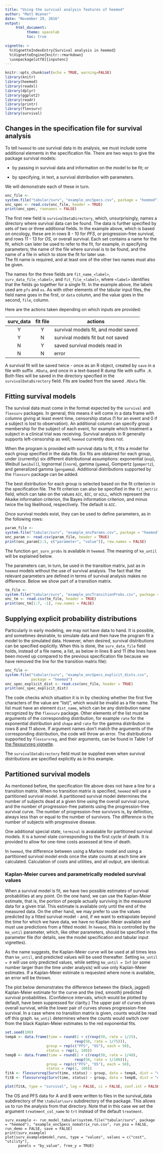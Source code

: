 ```yaml
---
title: "Using the survival analysis features of heemod"
author: "Matt Wiener"
date: "November 29, 2016"
output: 
     html_document:
          theme: spacelab
          toc: true
          
vignette: >
  %\VignetteIndexEntry{Survival analysis in heemod}
  %\VignetteEngine{knitr::rmarkdown}
  \usepackage[utf8]{inputenc}
---
```


```r
knitr::opts_chunk$set(echo = TRUE, warning=FALSE)
library(knitr)
library(heemod)
library(readxl)
library(dplyr)
library(ggplot2)
library(readr)
library(printr)
library(flexsurv)
library(survival)

```

## Changes in the specification file for survival analysis
To tell `heemod` to use survival data in its analysis,
we must include some additional elements in the specification
file.    There are two ways to give the package
survival models:

* by passing in survival data and information on the model
    to be fit; or

* by specifying, in text, a survival distribution with parameters.

We will demonstrate each of these in turn.

```r
onc_file <- 
system.file("tabular/surv", "example_oncSpecs.csv", package = "heemod")
onc_spec <- read.csv(onc_file, header = TRUE)
print(onc_spec, rownames = FALSE)
```

The first new field is `survivalDataDirectory`, which, unsurprisingly, 
names a directory where survival data can be found.   The data is further
specified by sets of two or three additional fields.  In the example above,
which is based on oncology,
these are in rows 8 - 10 for *PFS*, or progression-free survival, and
rows 11 - 13 for *OS*, or overall survival.   Each set contains a name
for the fit, which can later be used to refer to the fit, for example, in
specifying parameters; the name of the file where survival is to be found, 
and the name of a file in which to store the fit for later use.  
The fit name
is required, and at least one of the other two names must also be given.

The names for the three fields are `fit_name_<label>`,
`surv_data_file_<label>`, and `fit_file_<label>`, where
`<label>` identifies that the fields go together for a single fit.
In the example above, the labels used are `pfs` and `os`.  As
with other elements of the tabular input files, the field name goes in the
first, or `data` column, and the value goes in the second, `file`,
column.   

Here are the actions taken depending on which inputs are provided:


|  surv_data    | fit file | actions |
|:-------:|:---:|---|
|  Y        |  Y        |  survival models fit, and model saved     |
|  Y       |  N        |  survival models fit but not saved        |
|  N       |  Y        |  saved survival models read in |
|  N       |  N        |  error                                   |

A survival fit will be saved twice - once as an R object, created
by `save` in a file with suffix `.RData`, 
and once in a text-based R dump file with suffix `.R`.  Both files
will be saved in the directory specified in the 
`survivalDataDirectory` field.  Fits are loaded
from the saved `.RData` file.

## Fitting survival models

The survival data must come in the format expected by the `survival`
and `flexsurv` packages.  In general, this means it will come in
a data frame with columns giving at least event time, censorship status (1 for
an event and 0 if a subject is lost to observation).  An additional column
can specify group membership for the subject of each event, for example
which treatment a subject in a clinical trial was receiving.   Survival
analysis in R generally supports left-censorship as well; `heemod` currently
does not.

When the program is provided with survival data to fit, it fits a model
for each group specified in the data file.  Six fits are obtained for each 
group, under (currently)
six different distributional assumptions:  exponential (`exp`),
Weibull (`weibull`), lognormal (`lnorm`), gamma (`gamma`),
Gompertz (`gompertz`), and generalized gamma (`gengamma`).
Additional distributions supported by the `flexsurv` package can
be added.

The best distribution for each group is selected based on the fit criterion
in the specification file.  The fit criterion can
also be specified in the `fit_metric` field, which can take
on the values `AIC`, `BIC`, or `m2LL`, which represent the
Akaike information criterion, the Bayes information criterion, and
minus twice the log likelihood, respectively.  The default is `AIC`.

Once survival models exist, they can be used to define parameters, as in 
the following rows:
```r
param_file <- 
system.file("tabular/surv", "example_oncParams.csv", package = "heemod")
onc_param <- read.csv(param_file, header = TRUE)
print(onc_param[1:5, c("parameter", "value")], row.names = FALSE)
```
The function `get_surv_probs` is available in `heemod`.  The meaning of `km_until` will be explained below.

The parameters can, in turn, be used in the transition matrix, just as
in `heemod` models without the use of survival analysis.  The fact that
the relevant parameters are defined in terms of survival analysis makes
no difference.   Below we show part of a transition matrix.
```r
tm_file <- 
system.file("tabular/surv", "example_oncTransitionProbs.csv", package = "heemod")
onc_tm <- read.csv(tm_file, header = TRUE)
print(onc_tm[1:7, -1], row.names = FALSE)
```


## Supplying explicit probability distributions

Particularly in early modeling, we may not have data to hand.   It is
possible, and sometimes desirable, to simulate data and then have the 
program fit a model to the simulated data.
However, when desired, survival distributions can be specified
explicitly.   When this is done, the `surv_data_file` field holds,
instead of a file name, a list, as below in lines 8 and 11 (the lines have
been moved up compared to the previous specification file because we have
removed the line for the transition matrix file):
```r
onc_file <- 
system.file("tabular/surv", "example_oncSpecs_explicit_dists.csv", 
            package = "heemod")
onc_spec_explicit_dist <- read.csv(onc_file, header = TRUE)
print(onc_spec_explicit_dist)
```
The code checks which situation it is in by checking whether the 
first five characters of the value are "list(", which would be 
invalid as a file name.   The list must have an element `dist_name`,
which can be
any distribution name recognized by the `flexsurv` package.   Other
elements of the list must be arguments of the corresponding 
distribution, 
for example `rate` for the exponential distribution and `shape`
and `rate` for the gamma distribution in rows 8 and 11 above.  If
argument names don't match the arguments of the corresponding distribution,
the code will throw an error. The distributions supported by
`flexsurvreg`, and their arguments, can be found in Table 1 of
[the flexsurvreg vignette](https://cran.r-project.org/web/packages/flexsurv/vignettes/flexsurv.pdf).

The `survivalDataDirectory` field must be supplied even when survival
distributions are specified explicitly as in this example.

## Partitioned survival models ##

As mentioned before, the specification file above does not have a line for
a transition matrix.   When no transition matrix is specified, 
`heemod` will use a partitioned survival model.  A partitioned
survival model determines the number of subjects dead at a given time
using the overall survival curve, and the number of progression-free
patients using the progression-free survival curve.  The number of
progression-free survivors is, by definition, always less than or equal to
the number of survivors.  The difference is the number of subjects with
progressive disease.

One additional special state, `terminal` is avaialable for partitioned
survival models.   It is a tunnel state corresponding to the first
cycle of death.   It is provided to allow for one-time costs assessed
at time of death.

In `heemod`, the difference between using a Markov model and using
a partitioned survival model ends once the state counts at each time are
calculated.   Calculation of costs and utilities, and all output, are
identical.


### Kaplan-Meier curves and parametrically modeled survival values ###

When a survival model is fit, we have two possible estimates of survival
probabilities at any point.  On the one hand, we can use the
Kaplan-Meier estimate, that is, the portion of people actually surviving
in the measured data for a given trial.  This estimate is available only
until the end of the measured data.  On the other hand, we may prefer to
use the values predicted by a fitted survival model - and, if we want to
extrapolate beyond the time for which we have data, we have no
Kaplan-Meier available and must use predictions from a fitted model.  In
`heemod`, this is controlled by the `km_until` parameter, which, 
like other parameters, should be specified in the parameter file 
(for details, see the model specification and tabular input vignettes).

As the name suggests, the Kaplan-Meier curve will be used at all times
less than `km_until`, and predicted values will be used thereafter.
Setting `km_until = 0` will use only predicted values, while setting
`km_until = Inf` (or some number larger than the time under analysis)
will use only Kaplan-Meier estimates.  If a Kaplan-Meier estimate is
requested where none is available, an error will be thrown.

The plot below demonstrates the difference between the (black, jagged)
Kaplan-Meier estimate for the curve and the (red, smooth) predicted
survival probabilities. (Confidence intervals, which would be plotted by
default, have been suppressed for clarity.) 
The upper pair of curves shows overall survival, 
while the lower pair of curves shows progression-free survival.
In a case where no transition matrix is given, counts would
be read off this graph.  `km_until` determines where the counts would
switch over from the black Kaplan-Meier estimates to the red exponential
fits. 
```r
set.seed(100)
tempA <- data.frame(time = round(1 + c(rexp(50, rate = 1/25), 
                                rexp(50, rate = 1/75))),
                   group = rep(c("PFS", "OS"), each = 50),
                   status = rep(1, 100))
tempB <- data.frame(time = round(1 + c(rexp(50, rate = 1/40), 
                                rexp(50, rate = 1/100))),
                   group = rep(c("PFS", "OS"), each = 50),
                   status = rep(1, 100))
fitA <- flexsurvreg(Surv(time, status) ~ group, data = tempA, dist = "exp")
fitB <- flexsurvreg(Surv(time, status) ~ group, data = tempB, dist = "exp")

plot(fitA, type = "survival", log = FALSE, ci = FALSE, conf.int = FALSE)

```

The OS and PFS data for A and B were written to files in the
survival_data subdirectory of the `\tabular\surv` subdirectory
of the package.   This allows us to run the analysis from that
directory.  Note that in this case we set the argument 
`treatment_col_name` to `trt` instead of the default `treatment`.


```r_run_survival
surv_example <- run_model_tabular(system.file("tabular/surv", package = "heemod"), "example_oncSpecs_nomatrix_run.csv", run_psa = FALSE, run_demo = FALSE, save = FALSE)
print(surv_example)
plot(surv_example$model_runs, type = "values", values = c("cost", "utility"),
      panels = "by_value", free_y = TRUE)
```